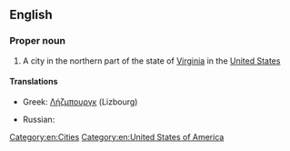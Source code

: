 ==English==

===Proper noun===
{{wikipedia|Leesburg, Virginia}}
{{en-proper noun}}

# A city in the northern part of the state of [[Virginia]] in the [[United States]]

====Translations====
{{trans-top|city}}
* Greek: [[Λήζμπουργκ]] (Lizbourg)
{{trans-mid}}
* Russian: {{t|ru|Лисбург|m|tr=Lisbúrg}}
{{trans-bottom}}

[[Category:en:Cities]]
[[Category:en:United States of America]]